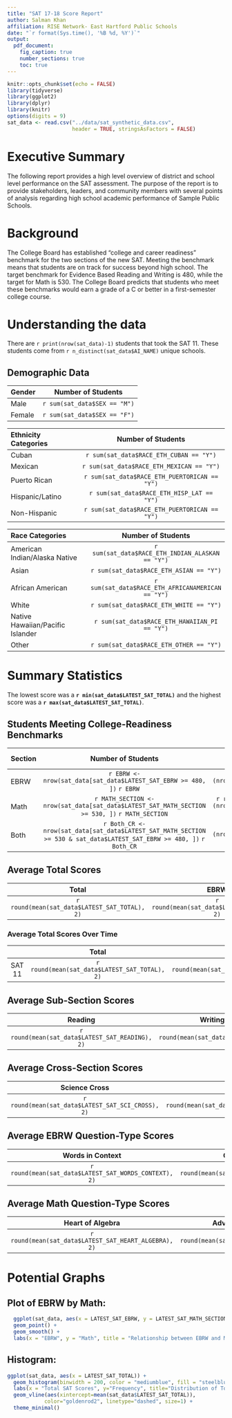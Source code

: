 ---
title: "SAT 17-18 Score Report"
author: Salman Khan
affiliation: RISE Network- East Hartford Public Schools
date: "`r format(Sys.time(), '%B %d, %Y')`"
output:
  pdf_document:
    fig_caption: true
    number_sections: true
    toc: true
---
```{r setup, include = FALSE}
knitr::opts_chunk$set(echo = FALSE)
library(tidyverse)
library(ggplot2)
library(dplyr)
library(knitr)
options(digits = 9)
sat_data <- read.csv("../data/sat_synthetic_data.csv", 
                     header = TRUE, stringsAsFactors = FALSE)
```

# Executive Summary 
The following report provides a high level overview of district and school level performance on the SAT assessment. The purpose of the report is to provide stakeholders, leaders, and community members with several points of analysis regarding high school academic performance of Sample Public Schools. 

# Background
The College Board has established "college and career readiness" benchmark for the two sections of the new SAT. Meeting the benchmark means that students are on track for success beyond high school.  The target benchmark for Evidence Based Reading and Writing is 480, while the target for Math is 530. The College Board predicts that students who meet these benchmarks would earn a grade of a C or better in a first-semester college course. 

# Understanding the data

There are `r print(nrow(sat_data)-1)` students that took the SAT 11. These students 
come from `r n_distinct(sat_data$AI_NAME)` unique schools.

## Demographic Data

| Gender | Number of Students |
|:--|:--:|
| Male  | `r sum(sat_data$SEX == "M")`
| Female | `r sum(sat_data$SEX == "F")`


| Ethnicity Categories | Number of Students |
|:--|:--:|
| Cuban  | `r sum(sat_data$RACE_ETH_CUBAN == "Y")`
| Mexican | `r sum(sat_data$RACE_ETH_MEXICAN == "Y")`
| Puerto Rican | `r sum(sat_data$RACE_ETH_PUERTORICAN == "Y")`
| Hispanic/Latino | `r sum(sat_data$RACE_ETH_HISP_LAT == "Y")`
| Non-Hispanic | `r sum(sat_data$RACE_ETH_PUERTORICAN == "Y")`

| Race Categories | Number of Students |
|:--|:--:|
| American Indian/Alaska Native | `r sum(sat_data$RACE_ETH_INDIAN_ALASKAN == "Y")`
| Asian | `r sum(sat_data$RACE_ETH_ASIAN == "Y")`
| African American | `r sum(sat_data$RACE_ETH_AFRICANAMERICAN == "Y")`
| White | `r sum(sat_data$RACE_ETH_WHITE == "Y")`
| Native Hawaiian/Pacific Islander | `r sum(sat_data$RACE_ETH_HAWAIIAN_PI == "Y")`
| Other | `r sum(sat_data$RACE_ETH_OTHER == "Y")`


# Summary Statistics 
The lowest score was a **`r min(sat_data$LATEST_SAT_TOTAL)`** and the highest score was a **`r max(sat_data$LATEST_SAT_TOTAL)`**. 

## Students Meeting College-Readiness Benchmarks

| Section | Number of Students | Percent of Total Students |
|:--|:--:|:--:|
| EBRW | `r EBRW <- nrow(sat_data[sat_data$LATEST_SAT_EBRW >= 480, ])` `r EBRW` | `r round((EBRW/ (nrow(sat_data)-1))*100, 2)`%
| Math | `r MATH_SECTION <- nrow(sat_data[sat_data$LATEST_SAT_MATH_SECTION >= 530, ])` `r MATH_SECTION` | `r round((MATH_SECTION/ (nrow(sat_data)-1))*100, 2)`%
| Both | `r Both_CR <- nrow(sat_data[sat_data$LATEST_SAT_MATH_SECTION >= 530 & sat_data$LATEST_SAT_EBRW >= 480, ])` `r Both_CR` | `r round((Both_CR/ (nrow(sat_data)-1))*100, 2)`%

## Average Total Scores

| Total | EBRW | Math |
|:--:|:--:|:--:|
| `r round(mean(sat_data$LATEST_SAT_TOTAL), 2)` | `r round(mean(sat_data$LATEST_SAT_EBRW), 2)` | `r round(mean(sat_data$LATEST_SAT_MATH_SECTION), 2)`

### Average Total Scores Over Time
|  | Total | EBRW | Math |
|:--:|:--:|:--:|:--:|
| SAT 11 | `r round(mean(sat_data$LATEST_SAT_TOTAL), 2)` | `r round(mean(sat_data$LATEST_SAT_EBRW), 2)` | `r round(mean(sat_data$LATEST_SAT_MATH_SECTION), 2)`


## Average Sub-Section Scores

| Reading | Writing & Language | Math Section |
|:--:|:--:|:--:|
| `r round(mean(sat_data$LATEST_SAT_READING), 2)` | `r round(mean(sat_data$LATEST_SAT_WRIT_LANG), 2)` | `r round(mean(sat_data$LATEST_SAT_MATH_TEST), 2)`

## Average Cross-Section Scores

| Science Cross | History Cross | 
|:--:|:--:|
| `r round(mean(sat_data$LATEST_SAT_SCI_CROSS), 2)` | `r round(mean(sat_data$LATEST_SAT_HIST_SOCST_CROSS), 2)` |

## Average EBRW Question-Type Scores

| Words in Context | Command of Evidence | Expression of Ideas | Standard English Conventions |
|:------:|:------:|:------:|:-----------:|
| `r round(mean(sat_data$LATEST_SAT_WORDS_CONTEXT), 2)` | `r round(mean(sat_data$LATEST_SAT_COMM_EVIDENCE), 2)` | `r round(mean(sat_data$LATEST_SAT_EXPR_IDEAS), 2)` | `r round(mean(sat_data$LATEST_SAT_ENG_CONVENT), 2)` 

## Average Math Question-Type Scores

| Heart of Algebra | Advanced Mathematics | Problem Solving & Data Analysis |
|:--:|:--:|:--:|
| `r round(mean(sat_data$LATEST_SAT_HEART_ALGEBRA), 2)` | `r round(mean(sat_data$LATEST_SAT_ADV_MATH), 2)` | `r round(mean(sat_data$LATEST_SAT_PROBSLV_DATA), 2)`


# Potential Graphs

## Plot of EBRW by Math:

```{r, warning = FALSE, message = FALSE}
  ggplot(sat_data, aes(x = LATEST_SAT_EBRW, y = LATEST_SAT_MATH_SECTION)) +
  geom_point() +
  geom_smooth() +
  labs(x = "EBRW", y = "Math", title = "Relationship between EBRW and Math Sections")
```

## Histogram: 

```{r}
ggplot(sat_data, aes(x = LATEST_SAT_TOTAL)) + 
  geom_histogram(binwidth = 200, color = "mediumblue", fill = "steelblue2") +
  labs(x = "Total SAT Scores", y="Frequency", title="Distribution of Total SAT Scores") +
  geom_vline(aes(xintercept=mean(sat_data$LATEST_SAT_TOTAL)),
            color="goldenrod2", linetype="dashed", size=1) + 
  theme_minimal()

```


